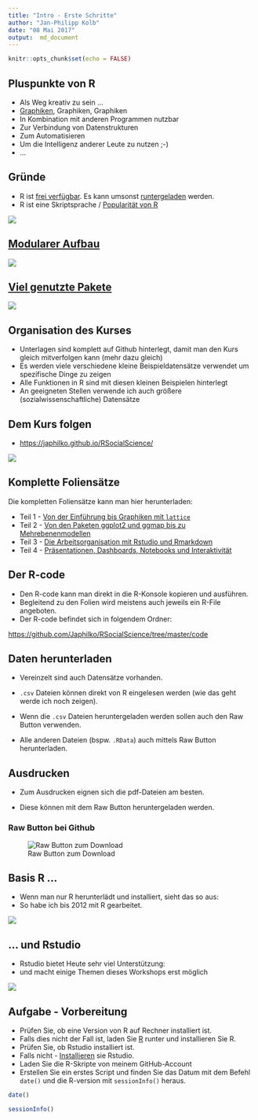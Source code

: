 ```yaml
---
title: "Intro - Erste Schritte"
author: "Jan-Philipp Kolb"
date: "08 Mai 2017"
output:  md_document
---
```


```r
knitr::opts_chunk$set(echo = FALSE)
```


## Pluspunkte von R

- Als Weg kreativ zu sein ...
- [Graphiken](http://www.sr.bham.ac.uk/~ajrs/R/r-gallery.html), Graphiken, Graphiken
- In Kombination mit anderen Programmen nutzbar
- Zur Verbindung von Datenstrukturen
- Zum Automatisieren
- Um die Intelligenz anderer Leute zu nutzen ;-)
- ...

## Gründe

- R ist [frei verfügbar](https://www.r-project.org/). Es kann umsonst [runtergeladen](http://www.inside-r.org/why-use-r) werden.
- R ist eine Skriptsprache / [Popularität von R](http://blog.revolutionanalytics.com/popularity/)

![](http://d287f0h5fel5hu.cloudfront.net/blog/wp-content/uploads/2013/06/bar-learn-r-img11.png)


## [Modularer Aufbau](http://stats.idre.ucla.edu/r/seminars/intro/)

![](http://revolution-computing.typepad.com/.a/6a010534b1db25970b01bb086253c2970d-500wi)


## [Viel genutzte Pakete](https://gallery.shinyapps.io/cran-gauge/)

![](https://github.com/Japhilko/IntroR/raw/master/2017/slides/figure/CRANdownloads.PNG)

## Organisation des Kurses

- Unterlagen sind komplett auf Github hinterlegt, damit man den Kurs gleich mitverfolgen kann (mehr dazu gleich)
- Es werden viele verschiedene kleine Beispieldatensätze verwendet um spezifische Dinge zu zeigen
- Alle Funktionen in R sind mit diesen kleinen Beispielen hinterlegt
- An geeigneten Stellen verwende ich auch größere (sozialwissenschaftliche) Datensätze

## Dem Kurs folgen

- <https://japhilko.github.io/RSocialScience/>

![](https://raw.githubusercontent.com/Japhilko/RSocialScience/master/slides/figure/HP_RSocialscience.PNG)


## Komplette Foliensätze

Die kompletten Foliensätze kann man hier herunterladen:

- Teil 1 - [Von der Einführung bis Graphiken mit `lattice`](https://github.com/Japhilko/RSocialScience/blob/master/slides/RSocialScience1.pdf)
- Teil 2 - [Von den Paketen ggplot2 und ggmap bis zu Mehrebenenmodellen ](https://github.com/Japhilko/RSocialScience/blob/master/slides/RSocialScience2.pdf)
- Teil 3 - [Die Arbeitsorganisation mit Rstudio und Rmarkdown](https://github.com/Japhilko/RSocialScience/blob/master/slides/RSocialScience3.pdf)
- Teil 4 - [Präsentationen, Dashboards, Notebooks und Interaktivität](https://github.com/Japhilko/RSocialScience/blob/master/slides/RSocialScience4.pdf)

## Der R-code

- Den R-code kann man direkt in die R-Konsole kopieren und ausführen.
- Begleitend zu den Folien wird meistens auch jeweils ein R-File angeboten. 
- Der R-code befindet sich in folgendem Ordner:

<https://github.com/Japhilko/RSocialScience/tree/master/code>


## Daten herunterladen

- Vereinzelt sind auch Datensätze vorhanden. 

- `.csv` Dateien können direkt von R eingelesen werden (wie das geht werde ich noch zeigen).

- Wenn die `.csv` Dateien heruntergeladen werden sollen auch den Raw Button verwenden.

- Alle anderen Dateien (bspw. `.RData`) auch mittels Raw Button herunterladen.


## Ausdrucken

-   Zum Ausdrucken eignen sich die pdf-Dateien am besten. 

-   Diese können mit dem Raw Button heruntergeladen werden. 

### Raw Button bei Github

![Raw Button zum Download](https://raw.githubusercontent.com/Japhilko/GeoData/master/2016/slides/figure/GithubDownload.bmp)

## Basis R ...

- Wenn man nur R herunterlädt und installiert, sieht das so aus:
- So habe ich bis 2012 mit R gearbeitet.

![](http://i1.wp.com/www.rensenieuwenhuis.nl/wp-content/uploads/2008/11/2-r.jpg)

## ... und Rstudio

- Rstudio bietet Heute sehr viel Unterstützung:
- und macht einige Themen dieses Workshops erst möglich

![](http://rprogramming.net/wp-content/uploads/2012/10/RStudio-Screenshot.png)


## Aufgabe - Vorbereitung

- Prüfen Sie, ob eine Version von R auf Rechner installiert ist.
- Falls dies nicht der Fall ist, laden Sie [R](r-project.org)  runter und installieren Sie R.
- Prüfen Sie, ob Rstudio installiert ist.
- Falls nicht - [Installieren](http://www.rstudio.com/) sie Rstudio.
- Laden Sie die R-Skripte von meinem GitHub-Account
- Erstellen Sie ein erstes Script und finden Sie das Datum mit dem Befehl `date()` und die R-version mit `sessionInfo()` heraus.

```r
date()
```

```r
sessionInfo()
```

